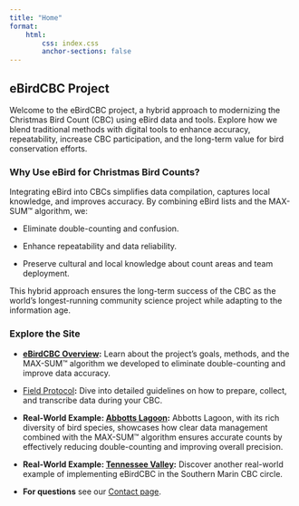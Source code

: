 ```yaml
---
title: "Home"
format: 
    html:
        css: index.css
        anchor-sections: false
---
```


## eBirdCBC Project

Welcome to the eBirdCBC project, a hybrid approach to modernizing the Christmas Bird Count (CBC) using eBird data and tools. Explore how we blend traditional methods with digital tools to enhance accuracy, repeatability, increase CBC participation, and the long-term value for bird conservation efforts.

### Why Use eBird for Christmas Bird Counts?

Integrating eBird into CBCs simplifies data compilation, captures local knowledge, and improves accuracy. By combining eBird lists and the MAX-SUM™ algorithm, we:

-   Eliminate double-counting and confusion.

-   Enhance repeatability and data reliability.

-   Preserve cultural and local knowledge about count areas and team deployment.

This hybrid approach ensures the long-term success of the CBC as the world’s longest-running community science project while adapting to the information age.

### Explore the Site

-   [**eBirdCBC Overview**](overview.html)**:** Learn about the project's goals, methods, and the MAX-SUM™ algorithm we developed to eliminate double-counting and improve data accuracy.

-   [Field Protocol](fieldprotocol.html)**:** Dive into detailed guidelines on how to prepare, collect, and transcribe data during your CBC.

-   **Real-World Example: [Abbotts Lagoon](abbottslagoon.html):** Abbotts Lagoon, with its rich diversity of bird species, showcases how clear data management combined with the MAX-SUM™ algorithm ensures accurate counts by effectively reducing double-counting and improving overall precision.

-   **Real-World Example: [Tennessee Valley](tennesseevalley.html):** Discover another real-world example of implementing eBirdCBC in the Southern Marin CBC circle.

-   **For questions** see our [Contact page](contact.qmd).

### 
